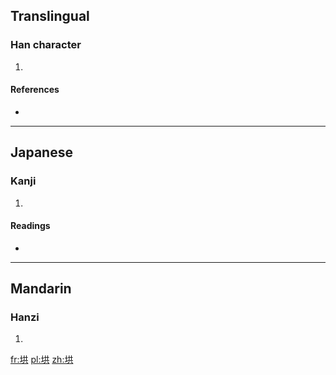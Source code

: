 ==Translingual==

===Han character===
{{Han char|rn=32|rad=土|as=06|sn=9|four=|canj=土廿金 (GTC)}}

# {{defn|Han|sort=土06}}

====References====
* {{Han ref|kx=0228.291|hdz=10437.060|uh=57AC|ud=22444}}

----

==Japanese==

===Kanji===
{{ja-kanji|grade=|rs=土06}}

# {{defn|lang=ja|sort=土06}}

====Readings====
* {{ja-readings|on=[[きょう]] (kyō)|kun=[[ぬかり]] (nukari), [[ぬかる]] (nukaru)}}

----

==Mandarin==

===Hanzi===
{{cmn-hanzi|pin=[[hóng]] ([[hong2]]), [[yà]] ([[ya4]])|wg=hung<sup>2</sup>, ya<sup>4</sup>}}

# {{defn|lang=cmn|sort=土06}}

[[fr:垬]]
[[pl:垬]]
[[zh:垬]]